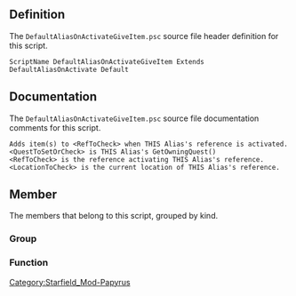 {{Script_Object_Summary
| title = DefaultAliasOnActivateGiveItem
| name = [[SFM:Script-DefaultAliasOnActivateGiveItem|DefaultAliasOnActivateGiveItem]]
| extends = [[SFM:Script-DefaultAliasOnActivate|DefaultAliasOnActivate]] → [[SFM:Script-DefaultAlias|DefaultAlias]] → [[SFM:Script-DefaultAliasParent|DefaultAliasParent]] → [[SFM:Script-ReferenceAlias|ReferenceAlias]] → [[SFM:Script-Alias|Alias]] → [[SFM:Script-ScriptObject|ScriptObject]]
| flags = Default
}}


== Definition ==
The <code>DefaultAliasOnActivateGiveItem.psc</code> source file header definition for this script.

<source lang="papyrus">
ScriptName DefaultAliasOnActivateGiveItem Extends DefaultAliasOnActivate Default
</source>


== Documentation ==
The <code>DefaultAliasOnActivateGiveItem.psc</code> source file documentation comments for this script.

<source>
Adds item(s) to <RefToCheck> when THIS Alias's reference is activated.
<QuestToSetOrCheck> is THIS Alias's GetOwningQuest()
<RefToCheck> is the reference activating THIS Alias's reference.
<LocationToCheck> is the current location of THIS Alias's reference.
</source>


== Member ==
The members that belong to this script, grouped by kind.

=== Group ===
{{Script_Object_Member_Summary
| title = Quest_Properties
| script = [[SFM:Script-DefaultAliasOnActivateGiveItem|DefaultAliasOnActivateGiveItem]]
| name = [[SFM:Script-DefaultAliasOnActivateGiveItem/Quest_Properties|Quest_Properties]]
| kind = Group
| flags = collapsed
| documentation = Double-Click to EXPAND
}}

{{Script_Object_Member_Summary
| title = Script_Specific_Properties
| script = [[SFM:Script-DefaultAliasOnActivateGiveItem|DefaultAliasOnActivateGiveItem]]
| name = [[SFM:Script-DefaultAliasOnActivateGiveItem/Script_Specific_Properties|Script_Specific_Properties]]
| kind = Group
}}

=== Function ===
{{Script_Object_Member_Summary
| title = DoSpecificThing
| script = [[SFM:Script-DefaultAliasOnActivateGiveItem|DefaultAliasOnActivateGiveItem]]
| name = [[SFM:Script-DefaultAliasOnActivateGiveItem/DoSpecificThing|DoSpecificThing]]
| kind = Function
| parameters = DefaultScriptFunctions:ParentScriptFunctionParams ParentScriptFunctionParams, ObjectReference RefToDoThingWith = none, bool LastRefToDoThingWith = true
| documentation = Reimplementing Parent's empty function
}}


[[Category:Starfield_Mod-Papyrus]]
